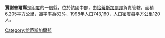'''賈謝普爾縣'''是[[印度|印度]]的一個縣，位於該國中部，由[[恰蒂斯加爾邦|恰蒂斯加爾邦]]負責管轄，面積6,205平方公里，識字率為82%，1998年人口743,160，人口密度每平方公里120人。

{{coord|22|54|N|84|09|E|source:itwiki_type:adm3rd|display=title}}

{{India-geo-stub}}
[[Category:恰蒂斯加爾邦|Category:恰蒂斯加爾邦]]